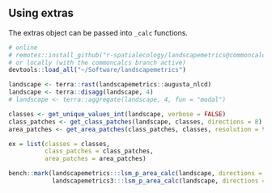 ## Using extras

The extras object can be passed into `_calc` functions.

```r
# online
# remotes::install_github("r-spatialecology/landscapemetrics@commoncalcs")
# or locally (with the commoncalcs branch active)
devtools::load_all("~/Software/landscapemetrics")
```

```r
landscape <- terra::rast(landscapemetrics::augusta_nlcd)
landscape <- terra::disagg(landscape, 4)
# landscape <- terra::aggregate(landscape, 4, fun = "modal")
```

```r
classes <- get_unique_values_int(landscape, verbose = FALSE)
class_patches <- get_class_patches(landscape, classes, directions = 8)
area_patches <- get_area_patches(class_patches, classes, resolution = terra::res(landscape))

ex = list(classes = classes,
          class_patches = class_patches,
          area_patches = area_patches)

bench::mark(landscapemetrics:::lsm_p_area_calc(landscape, directions = 8, extras = ex),
            landscapemetrics3:::lsm_p_area_calc(landscape, directions = 8))
```
